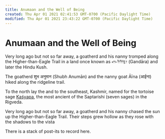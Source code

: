 ```yaml
---
title: Anumaan and the Well of Being
created: Thu Apr 01 2021 02:41:53 GMT-0700 (Pacific Daylight Time)
modified: Thu Apr 01 2021 23:43:22 GMT-0700 (Pacific Daylight Time)
---
```


# Anumaan and the Well of Being

Very long ago but not so far away, a goatherd and his nanny tromped along the Higher-than-Eagle Trail in a land once known as 𐎥𐎭𐎠𐎼 (Gandāra) and later the Hindu Kush.

The goatherd शुभ अनुमान (Shubh Anumān) and the nanny goat Āīna (आईना)
hiked along the ridgeline trail.

To the north lay the
and to the southeast, Kashmir, named for the tortoise sage [Kaśyapa](https://www.wikiwand.com/en/Kashyapa), the most ancient of the Saptarishi (seven sages) in the Rigveda.

Very long ago but not so far away, a goatherd and his nanny chased the sun up the Higher-than-Eagle Trail. Their steps grew hollow as they rose with the shadows to the vista

There is a stack of post-its to record here.
